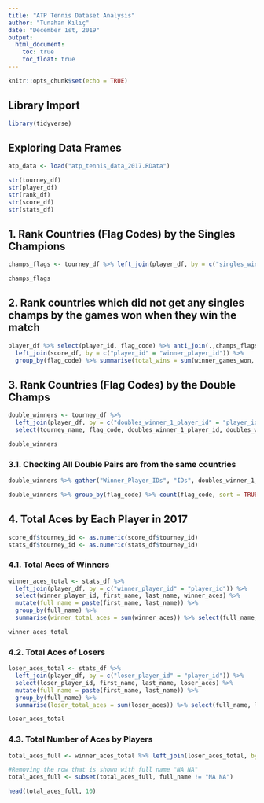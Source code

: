 ---
title: "ATP Tennis Dataset Analysis"
author: "Tunahan Kılıç"
date: "December 1st, 2019"
output: 
  html_document:
    toc: true
    toc_float: true
---

```{r setup, include=FALSE}
knitr::opts_chunk$set(echo = TRUE)
```

## Library Import
```{r message=FALSE, warning=FALSE}
library(tidyverse)
```

## Exploring Data Frames 
```{r message=FALSE, warning=FALSE}
atp_data <- load("atp_tennis_data_2017.RData")

str(tourney_df)
str(player_df)
str(rank_df)
str(score_df)
str(stats_df)
```

## 1. Rank Countries (Flag Codes) by the Singles Champions
```{r}

champs_flags <- tourney_df %>% left_join(player_df, by = c("singles_winner_player_id" = "player_id")) %>% group_by(flag_code) %>% count(flag_code, sort = TRUE)

champs_flags
```


## 2. Rank countries which did not get any singles champs by the games won when they win the match
```{r}
player_df %>% select(player_id, flag_code) %>% anti_join(.,champs_flags) %>% 
  left_join(score_df, by = c("player_id" = "winner_player_id")) %>% 
  group_by(flag_code) %>% summarise(total_wins = sum(winner_games_won, na.rm = TRUE)) %>% arrange(desc(total_wins))
```


## 3. Rank Countries (Flag Codes) by the Double Champs
```{r}
double_winners <- tourney_df %>% 
  left_join(player_df, by = c("doubles_winner_1_player_id" = "player_id", "doubles_winner_2_player_id" = "player_id")) %>%
  select(tourney_name, flag_code, doubles_winner_1_player_id, doubles_winner_2_player_id)

double_winners
```

### 3.1. Checking All Double Pairs are from the same countries
```{r}
double_winners %>% gather("Winner_Player_IDs", "IDs", doubles_winner_1_player_id:doubles_winner_2_player_id)

double_winners %>% group_by(flag_code) %>% count(flag_code, sort = TRUE)
```



## 4. Total Aces by Each Player in 2017
```{r}
score_df$tourney_id <- as.numeric(score_df$tourney_id)
stats_df$tourney_id <- as.numeric(stats_df$tourney_id)
```

### 4.1. Total Aces of Winners
```{r}
winner_aces_total <- stats_df %>% 
  left_join(player_df, by = c("winner_player_id" = "player_id")) %>%
  select(winner_player_id, first_name, last_name, winner_aces) %>%
  mutate(full_name = paste(first_name, last_name)) %>%
  group_by(full_name) %>%
  summarise(winner_total_aces = sum(winner_aces)) %>% select(full_name, winner_total_aces) %>% arrange(desc(winner_total_aces))

winner_aces_total
```

### 4.2. Total Aces of Losers
```{r}
loser_aces_total <- stats_df %>% 
  left_join(player_df, by = c("loser_player_id" = "player_id")) %>%
  select(loser_player_id, first_name, last_name, loser_aces) %>%
  mutate(full_name = paste(first_name, last_name)) %>%
  group_by(full_name) %>%
  summarise(loser_total_aces = sum(loser_aces)) %>% select(full_name, loser_total_aces) %>% arrange(desc(loser_total_aces))

loser_aces_total
```

### 4.3. Total Number of Aces by Players
```{r}
total_aces_full <- winner_aces_total %>% left_join(loser_aces_total, by = "full_name") %>% mutate(aces_total = winner_total_aces + loser_total_aces) %>% arrange(desc(aces_total))

#Removing the row that is shown with full name "NA NA"
total_aces_full <- subset(total_aces_full, full_name != "NA NA")

head(total_aces_full, 10)
```

